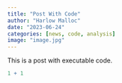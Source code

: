 ```yaml
---
title: "Post With Code"
author: "Harlow Malloc"
date: "2023-06-24"
categories: [news, code, analysis]
image: "image.jpg"
---
```


This is a post with executable code.

```r
1 + 1
```
